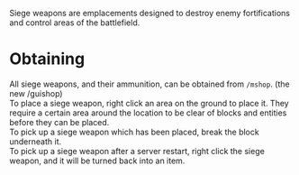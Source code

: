 Siege weapons are emplacements designed to destroy enemy fortifications and control areas of the battlefield.

# Obtaining
All siege weapons, and their ammunition, can be obtained from `/mshop`. (the new /guishop) <br/>
To place a siege weapon, right click an area on the ground to place it. They require a certain area around the location to be clear of blocks and entities before they can be placed. <br/>
To pick up a siege weapon which has been placed, break the block underneath it. <br/>
To pick up a siege weapon after a server restart, right click the siege weapon, and it will be turned back into an item.